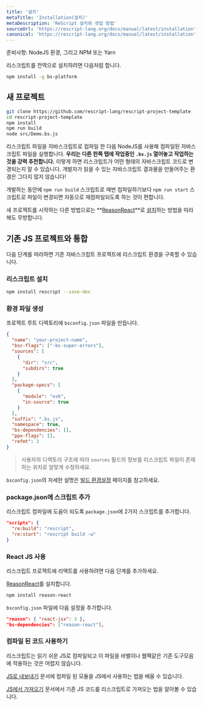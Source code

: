 ```yaml
---
title: '설치'
metaTitle: 'Installation(설치)'
metaDescription: 'ReScript 설치와 셋업 방법'
sourceUrl: 'https://rescript-lang.org/docs/manual/latest/installation'
canonical: 'https://rescript-lang.org/docs/manual/latest/installation'
---
```


준비사항: NodeJS 환경, 그리고 NPM 또는 Yarn

리스크립트를 전역으로 설치하려면 다음처럼 합니다.

```sh
npm install -g bs-platform
```

## 새 프로젝트

```sh
git clone https://github.com/rescript-lang/rescript-project-template
cd rescript-project-template
npm install
npm run build
node src/Demo.bs.js
```

<!-- TODO: rescript template -->

리스크립트 파일을 자바스크립트로 컴파일 한 다음 NodeJS를 사용해 컴파일된 자바스크립트 파일을 실행합니다. **우리는 다른 한쪽 탭에 작업중인 `.bs.js` 열어놓고 작업하는 것을 강력 추천합니다.** 이렇게 하면 리스크립트가 어떤 형태의 자바스크립트 코드로 변경되는지 알 수 있습니다. 개발자가 읽을 수 있는 자바스크립트 결과물을 만들어주는 환경은 그다지 많지 않습니다!

개발하는 동안에 `npm run build` 스크립트로 매번 컴파일하기보다 `npm run start` 스크립트로 파일이 변경되면 자동으로 재컴파일되도록 하는 것이 편합니다.

새 프로젝트를 시작하는 다른 방법으로는 **[ReasonReact](https://reasonml.github.io/reason-react/en/)**로 [설치](https://reasonml.github.io/reason-react/docs/en/installation)하는 방법을 따라해도 무방합니다.

## 기존 JS 프로젝트와 통합

다음 단계를 따라하면 기존 자바스크립트 프로젝트에 리스크립트 환경을 구축할 수 있습니다.

### 리스크립트 설치

```sh
npm install rescript --save-dev 
```

### 환경 파일 생성

프로젝트 루트 디렉토리에 `bsconfig.json` 파일을 만듭니다.

```json
{
  "name": "your-project-name",
  "bsc-flags": ["-bs-super-errors"],
  "sources": [
    {
      "dir": "src",
      "subdirs": true
    }
  ],
  "package-specs": [
    {
      "module": "es6",
      "in-source": true
    }
  ],
  "suffix": ".bs.js",
  "namespace": true,
  "bs-dependencies": [],
  "ppx-flags": [],
  "refmt": 3
}
```

> 사용자의 디렉토리 구조에 따라 `sources` 필드의 정보를 리스크립트 파일이 존재하는 위치로 알맞게 수정하세요.

`bsconfig.json`의 자세한 설명은 [빌드 환경설정](/Build-System/02-Configuration) 페이지를 참고하세요.

### package.json에 스크립트 추가

리스크립트 컴파일에 도움이 되도록 `package.json`에 2가지 스크립트를 추가합니다.

```json
"scripts": {
  "re:build": "rescript",
  "re:start": "rescript build -w"
}
```

### React JS 사용

리스크립트 프로젝트에 리액트를 사용하려면 다음 단계를 추가하세요.

[ReasonReact](https://reasonml.github.io/reason-react/en/)를 설치합니다.

```sh
npm install reason-react
```

`bsconfig.json` 파일에 다음 설정을 추가합니다.

```json
"reason": { "react-jsx": 3 },
"bs-dependencies": ["reason-react"],
```

### 컴파일 된 코드 사용하기

리스크립트는 읽기 쉬운 JS로 컴파일되고 이 파일을 바벨이나 웹팩같은 기존 도구모음에 적용하는 것은 어렵지 않습니다.

[JS로 내보내기](/JavaScript-Interop/06-Import-from-Export-to-JS#export-to-javascript) 문서에 컴파일 된 모듈을 JS에서 사용하는 법을 배울 수 있습니다.

[JS에서 가져오기](/Guides/01-Converting-from-JS) 문서에서 기존 JS 코드를 리스크립트로 가져오는 법을 알아볼 수 있습니다.

